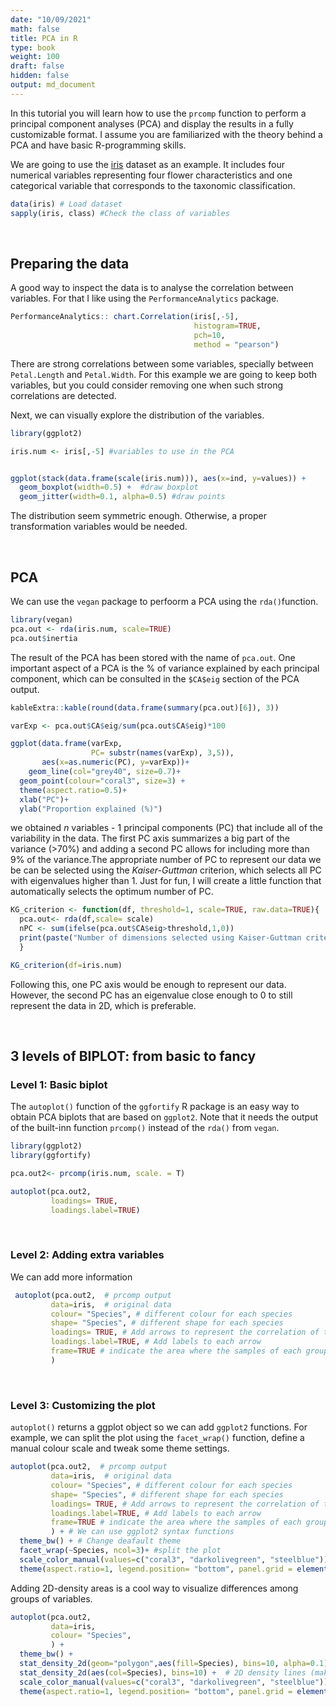 ```yaml
---
date: "10/09/2021"
math: false
title: PCA in R
type: book
weight: 100
draft: false
hidden: false
output: md_document
---
```


<!--more-->

In this tutorial you will learn how to use the ``prcomp`` function to perform a principal component analyses (PCA) and display the results in a fully customizable format. I assume you are familiarized with the theory behind a PCA and have basic R-programming skills. 

We are going to use the [iris](https://archive.ics.uci.edu/ml/datasets/iris) dataset as an example. It includes four numerical variables representing four flower characteristics and one categorical variable that corresponds to the taxonomic classification. 

```r
data(iris) # Load dataset
sapply(iris, class) #Check the class of variables
```

<br> 

## Preparing the data

A good way to inspect the data is to analyse the correlation between variables. For that I like using the ``PerformanceAnalytics`` package. 

```r

PerformanceAnalytics:: chart.Correlation(iris[,-5],
                                         histogram=TRUE, 
                                         pch=10,
                                         method = "pearson")
```

There are strong correlations between some variables, specially between ``Petal.Length`` and ``Petal.Width``. For this example we are going to keep both variables, but you could consider removing one when such strong correlations are detected. 

Next, we can visually explore the distribution of the variables.
```r
library(ggplot2)

iris.num <- iris[,-5] #variables to use in the PCA


ggplot(stack(data.frame(scale(iris.num))), aes(x=ind, y=values)) +
  geom_boxplot(width=0.5) +  #draw boxplot
  geom_jitter(width=0.1, alpha=0.5) #draw points 

```

The distribution seem symmetric enough. Otherwise, a proper transformation variables would be needed. 

<br>

## PCA

We can use the ``vegan`` package to perfoorm a PCA using the ``rda()``function.   

```r

library(vegan)
pca.out <- rda(iris.num, scale=TRUE)
pca.out$inertia
```

The result of the PCA has been stored with the name of ``pca.out``. One important aspect of a PCA is the % of variance explained by each principal component, which can be consulted in the ``$CA$eig`` section of the PCA output. 

```r
kableExtra::kable(round(data.frame(summary(pca.out)[6]), 3))

varExp <- pca.out$CA$eig/sum(pca.out$CA$eig)*100 

```

```r
ggplot(data.frame(varExp,
                  PC= substr(names(varExp), 3,5)), 
       aes(x=as.numeric(PC), y=varExp))+
    geom_line(col="grey40", size=0.7)+
  geom_point(colour="coral3", size=3) + 
  theme(aspect.ratio=0.5)+
  xlab("PC")+
  ylab("Proportion explained (%)")

```

we obtained _n_ variables - 1 principal components (PC) that include all of the variability in the data. 
The first PC axis summarizes a big part of the variance (>70%) and adding a second PC allows for including more than 9% of the variance.The appropriate number of PC to represent our data we be can be selected using the _Kaiser-Guttman_ criterion, which selects all PC with eigenvalues higher than 1. Just for fun, I will create a little function that automatically selects the optimum number of PC. 

```r


KG_criterion <- function(df, threshold=1, scale=TRUE, raw.data=TRUE){
  pca.out<- rda(df,scale= scale)
  nPC <- sum(ifelse(pca.out$CA$eig>threshold,1,0))
  print(paste("Number of dimensions selected using Kaiser-Guttman criterion = ", nPC))
  }

KG_criterion(df=iris.num)

```

Following this, one PC axis would be enough to represent our data. However, the second PC has an eigenvalue close enough to 0 to still represent the data in 2D, which is preferable. 


<br>

## 3 levels of BIPLOT: from basic to fancy

### Level 1: Basic biplot

The ``autoplot()`` function of the ``ggfortify`` R package is an easy way to obtain PCA biplots that are based on ``ggplot2``.  Note that it needs the output of the built-inn function ``prcomp()`` instead of the ``rda()`` from ``vegan``. 

```r
library(ggplot2)
library(ggfortify)

pca.out2<- prcomp(iris.num, scale. = T) 

autoplot(pca.out2,
         loadings= TRUE,
         loadings.label=TRUE)
```

<br>

### Level 2: Adding extra variables

We can add more information
```r

 autoplot(pca.out2,  # prcomp output
         data=iris,  # original data
         colour= "Species", # different colour for each species
         shape= "Species", # different shape for each species
         loadings= TRUE, # Add arrows to represent the correlation of the variables with each PC
         loadings.label=TRUE, # Add labels to each arrow
         frame=TRUE # indicate the area where the samples of each group are found
         ) 
```

<br>

### Level 3: Customizing the plot

``autoplot()`` returns a ggplot object so we can add ``ggplot2`` functions. For example, we can split the plot using the ``facet_wrap()`` function, define a manual colour scale and tweak some theme settings. 

```r

autoplot(pca.out2,  # prcomp output
         data=iris,  # original data
         colour= "Species", # different colour for each species
         shape= "Species", # different shape for each species
         loadings= TRUE, # Add arrows to represent the correlation of the variables with each PC
         loadings.label=TRUE, # Add labels to each arrow
         frame=TRUE # indicate the area where the samples of each group are found
         ) + # We can use ggplot2 syntax functions
  theme_bw() + # Change deafault theme 
  facet_wrap(~Species, ncol=3)+ #split the plot
  scale_color_manual(values=c("coral3", "darkolivegreen", "steelblue"))+ #manual colours
  theme(aspect.ratio=1, legend.position= "bottom", panel.grid = element_blank()) # 1:1 plots
```


Adding 2D-density areas is a cool way to visualize differences among groups of variables. 

```r

autoplot(pca.out2, 
         data=iris,  
         colour= "Species",
         ) + 
  theme_bw() + 
  stat_density_2d(geom="polygon",aes(fill=Species), bins=10, alpha=0.1) + # 2D density polygons
  stat_density_2d(aes(col=Species), bins=10) +  # 2D density lines (make sure to number of bins are equal)
  scale_color_manual(values=c("coral3", "darkolivegreen", "steelblue"))+ 
  theme(aspect.ratio=1, legend.position= "bottom", panel.grid = element_blank()) 
```





